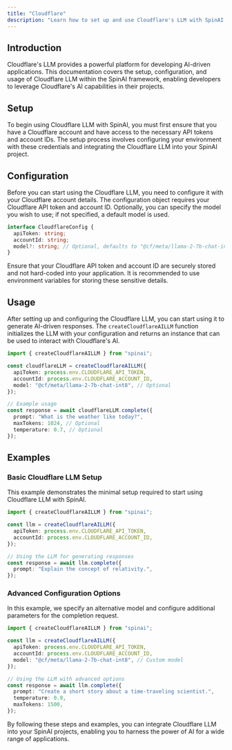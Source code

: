 ```yaml
---
title: "Cloudflare"
description: "Learn how to set up and use Cloudflare's LLM with SpinAI for advanced AI-driven interactions."
---
```


## Introduction

Cloudflare's LLM provides a powerful platform for developing AI-driven applications. This documentation covers the setup, configuration, and usage of Cloudflare LLM within the SpinAI framework, enabling developers to leverage Cloudflare's AI capabilities in their projects.

## Setup

To begin using Cloudflare LLM with SpinAI, you must first ensure that you have a Cloudflare account and have access to the necessary API tokens and account IDs. The setup process involves configuring your environment with these credentials and integrating the Cloudflare LLM into your SpinAI project.

## Configuration

Before you can start using the Cloudflare LLM, you need to configure it with your Cloudflare account details. The configuration object requires your Cloudflare API token and account ID. Optionally, you can specify the model you wish to use; if not specified, a default model is used.

```typescript
interface CloudflareConfig {
  apiToken: string;
  accountId: string;
  model?: string; // Optional, defaults to "@cf/meta/llama-2-7b-chat-int8"
}
```

Ensure that your Cloudflare API token and account ID are securely stored and not hard-coded into your application. It is recommended to use environment variables for storing these sensitive details.

## Usage

After setting up and configuring the Cloudflare LLM, you can start using it to generate AI-driven responses. The `createCloudflareAILLM` function initializes the LLM with your configuration and returns an instance that can be used to interact with Cloudflare's AI.

```typescript
import { createCloudflareAILLM } from "spinai";

const cloudflareLLM = createCloudflareAILLM({
  apiToken: process.env.CLOUDFLARE_API_TOKEN,
  accountId: process.env.CLOUDFLARE_ACCOUNT_ID,
  model: "@cf/meta/llama-2-7b-chat-int8", // Optional
});

// Example usage
const response = await cloudflareLLM.complete({
  prompt: "What is the weather like today?",
  maxTokens: 1024, // Optional
  temperature: 0.7, // Optional
});
```

## Examples

### Basic Cloudflare LLM Setup

This example demonstrates the minimal setup required to start using Cloudflare LLM with SpinAI.

```typescript
import { createCloudflareAILLM } from "spinai";

const llm = createCloudflareAILLM({
  apiToken: process.env.CLOUDFLARE_API_TOKEN,
  accountId: process.env.CLOUDFLARE_ACCOUNT_ID,
});

// Using the LLM for generating responses
const response = await llm.complete({
  prompt: "Explain the concept of relativity.",
});
```

### Advanced Configuration Options

In this example, we specify an alternative model and configure additional parameters for the completion request.

```typescript
import { createCloudflareAILLM } from "spinai";

const llm = createCloudflareAILLM({
  apiToken: process.env.CLOUDFLARE_API_TOKEN,
  accountId: process.env.CLOUDFLARE_ACCOUNT_ID,
  model: "@cf/meta/llama-2-7b-chat-int8", // Custom model
});

// Using the LLM with advanced options
const response = await llm.complete({
  prompt: "Create a short story about a time-traveling scientist.",
  temperature: 0.9,
  maxTokens: 1500,
});
```

By following these steps and examples, you can integrate Cloudflare LLM into your SpinAI projects, enabling you to harness the power of AI for a wide range of applications.
